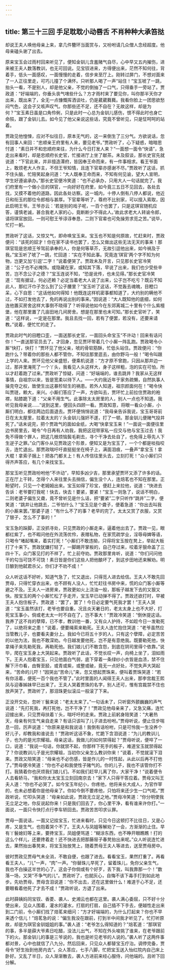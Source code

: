```yaml
---
---
---
```

title: 第三十三回 手足耽耽小动唇舌 不肖种种大承笞挞
---

却说王夫人唤他母亲上来，拿几件簪环当面赏与，又吩咐请几众僧人念经超度。他母亲磕头谢了出去。

原来宝玉会过雨村回来听见了，便知金钏儿含羞赌气自尽，心中早又五内摧伤，进来被王夫人数落教训，也无可回说。见宝钗进来，方得便出来，茫然不知何往，背着手，低头一面感叹，一面慢慢的走着，信步来至厅上。刚转过屏门，不想对面来了一人正往里走，可巧儿撞了个满怀。只听那人喝了一声“站住！”宝玉唬了一跳，抬头一看，不是别人，却是他父亲，不觉的倒抽了一口气，只得垂手一旁站了。贾政道：“好端端的，你垂头丧气嗐些什么？方才雨村来了要见你，叫你那半天你才出来，既出来了，全无一点慷慨挥洒谈吐，仍是葳葳蕤蕤。我看你脸上一团思欲愁闷气色，这会子又咳声叹气。你那些还不足，还不自在？无故这样，却是为何？”宝玉素日虽是口角伶俐，只是此时一心总为金钏儿感伤，恨不得此时也身亡命殒，跟了金钏儿去。如今见了他父亲说这些话，究竟不曾听见，只是怔呵呵的站着。

贾政见他惶悚，应对不似往日，原本无气的，这一来倒生了三分气。方欲说话，忽有回事人来回：“忠顺亲王府里有人来，要见老爷。”贾政听了，心下疑惑，暗暗思忖道：“素日并不和忠顺府来往，为什么今日打发人来？”一面想一面令“快请”，急走出来看时，却是忠顺府长史官，忙接进厅上坐了献茶。未及叙谈，那长史官先就说道：“下官此来，并非擅造潭府，皆因奉王命而来，有一件事相求。看王爷面上，敢烦老大人作主，不但王爷知情，且连下官辈亦感谢不尽。”贾政听了这话，抓不住头脑，忙陪笑起身问道：“大人既奉王命而来，不知有何见谕，望大人宣明，学生好遵谕承办。”那长史官便冷笑道：“也不必承办，只用大人一句话就完了。我们府里有一个做小旦的琪官，一向好好在府里，如今竟三五日不见回去，各处去找，又摸不着他的道路，因此各处访察。这一城内，十停人倒有八停人都说，他近日和衔玉的那位令郎相与甚厚。下官辈等听了，尊府不比别家，可以擅入索取，因此启明王爷。王爷亦云：‘若是别的戏子呢，一百个也罢了，只是这琪官随机应答，谨慎老诚，甚合我老人家的心，竟断断少不得此人。’故此求老大人转谕令郎，请将琪官放回，一则可慰王爷谆谆奉恳，二则下官辈也可免操劳求觅之苦。”说毕，忙打一躬。

贾政听了这话，又惊又气，即命唤宝玉来。宝玉也不知是何原故，忙赶来时，贾政便问：“该死的奴才！你在家不读书也罢了，怎么又做出这些无法无天的事来！那琪官现是忠顺王爷驾前承奉的人，你是何等草芥，无故引逗他出来，如今祸及于我。”宝玉听了唬了一跳，忙回道：“实在不知此事。究竟连‘琪官’两个字不知为何物，岂更又加‘引逗’二字！”说着便哭了。贾政未及开言，只见那长史官冷笑道：“公子也不必掩饰。或隐藏在家，或知其下落，早说了出来，我们也少受些辛苦，岂不念公子之德？”宝玉连说不知，“恐是讹传，也未见得。”那长史官冷笑道：“现有据证，何必还赖？必定当着老大人说了出来，公子岂不吃亏？既云不知此人，那红汗巾子怎么到了公子腰里？”宝玉听了这话，不觉轰去魂魄，目瞪口呆，心下自思：“这话他如何得知！他既连这样机密事都知道了，大约别的瞒他不过，不如打发他去了，免的再说出别的事来。”因说道：“大人既知他的底细，如何连他置买房舍这样大事倒不晓得了？听得说他如今在东郊离城二十里有个什么紫檀堡，他在那里置了几亩田地几间房舍。想是在那里也未可知。”那长史官听了，笑道：“这样说，一定是在那里。我且去找一回，若有了便罢，若没有，还要来请教。”说着，便忙忙的走了。

贾政此时气的目瞪口歪，一面送那长史官，一面回头命宝玉“不许动！回来有话问你！”一直送那官员去了。才回身，忽见贾环带着几个小厮一阵乱跑。贾政喝令小厮“快打，快打！”贾环见了他父亲，唬的骨软筋酥，忙低头站住。贾政便问：“你跑什么？带着你的那些人都不管你，不知往那里逛去，由你野马一般！”喝令叫跟上学的人来。贾环见他父亲盛怒，便乘机说道：“方才原不曾跑，只因从那井边一过，那井里淹死了一个丫头，我看见人头这样大，身子这样粗，泡的实在可怕，所以才赶着跑了过来。”贾政听了惊疑，问道：“好端端的，谁去跳井？我家从无这样事情，自祖宗以来，皆是宽柔以待下人。——大约我近年于家务疏懒，自然执事人操克夺之权，致使生出这暴殄轻生的祸患。若外人知道，祖宗颜面何在！”喝令快叫贾琏，赖大，来兴。小厮们答应了一声，方欲叫去，贾环忙上前拉住贾政的袍襟，贴膝跪下道：“父亲不用生气。此事除太太房里的人，别人一点也不知道。我听见我母亲说……”说到这里，便回头四顾一看。贾政知意，将眼一看众小厮，小厮们明白，都往两边后面退去。贾环便悄悄说道：“我母亲告诉我说，宝玉哥哥前日在太太屋里，拉着太太的丫头金钏儿强奸不遂，打了一顿。那金钏儿便赌气投井死了。”话未说完，把个贾政气的面如金纸，大喝“快拿宝玉来！”一面说一面便往里边书房里去，喝令“今日再有人劝我，我把这冠带家私一应交与他与宝玉过去！我免不得做个罪人，把这几根烦恼鬓毛剃去，寻个干净去处自了，也免得上辱先人下生逆子之罪。”众门客仆从见贾政这个形景，便知又是为宝玉了，一个个都是啖指咬舌，连忙退出。那贾政喘吁吁直挺挺坐在椅子上，满面泪痕，一叠声“拿宝玉！拿大棍！拿索子捆上！把各门都关上！有人传信往里头去，立刻打死！”众小厮们只得齐声答应，有几个来找宝玉。

那宝玉听见贾政吩咐他“不许动”，早知多凶少吉，那里承望贾环又添了许多的话。正在厅上干转，怎得个人来往里头去捎信，偏生没个人，连焙茗也不知在那里。正盼望时，只见一个老姆姆出来。宝玉如得了珍宝，便赶上来拉他，说道：“快进去告诉：老爷要打我呢！快去，快去！要紧，要紧！”宝玉一则急了，说话不明白，二则老婆子偏生又聋，竟不曾听见是什么话，把“要紧”二字只听作“跳井”二字，便笑道：“跳井让他跳去，二爷怕什么？”宝玉见是个聋子，便着急道：“你出去叫我的小厮来罢。”那婆子道：“有什么不了的事？老早的完了。太太又赏了衣服，又赏了银子，怎么不了事的！”

宝玉急的跺脚，正没抓寻处，只见贾政的小厮走来，逼着他出去了。贾政一见，眼都红紫了，也不暇问他在外流荡优伶，表赠私物，在家荒疏学业，淫辱母婢等语，只喝令“堵起嘴来，着实打死！”小厮们不敢违拗，只得将宝玉按在凳上，举起大板打了十来下。贾政犹嫌打轻了，一脚踢开掌板的，自己夺过来，咬着牙狠命盖了三四十下。众门客见打的不祥了，忙上前夺劝。贾政那里肯听，说道：“你们问问他干的勾当可饶不可饶！素日皆是你们这些人把他酿坏了，到这步田地还来解劝。明日酿到他弑君杀父，你们才不劝不成！”

众人听这话不好听，知道气急了，忙又退出，只得觅人进去给信。王夫人不敢先回贾母，只得忙穿衣出来，也不顾有人没人，忙忙赶往书房中来，慌的众门客小厮等避之不及。王夫人一进房来，贾政更如火上浇油一般，那板子越发下去的又狠又快。按宝玉的两个小厮忙松了手走开，宝玉早已动弹不得了。贾政还欲打时，早被王夫人抱住板子。贾政道：“罢了，罢了！今日必定要气死我才罢！”王夫人哭道：“宝玉虽然该打，老爷也要自重。况且炎天暑日的，老太太身上也不大好，打死宝玉事小，倘或老太太一时不自在了，岂不事大！”贾政冷笑道：“倒休提这话。我养了这不肖的孽障，已不孝，教训他一番，又有众人护持，不如趁今日一发勒死了，以绝将来之患！”说着，便要绳索来勒死。王夫人连忙抱住哭道：“老爷虽然应当管教儿子，也要看夫妻分上。我如今已将五十岁的人，只有这个孽障，必定苦苦的以他为法，我也不敢深劝。今日越发要他死，岂不是有意绝我。既要勒死他，快拿绳子来先勒死我，再勒死他。我们娘儿们不敢含怨，到底在阴司里得个依靠。”说毕，爬在宝玉身上大哭起来。贾政听了此话，不觉长叹一声，向椅上坐了，泪如雨下。王夫人抱着宝玉，只见他面白气弱，底下穿着一条绿纱小衣皆是血渍，禁不住解下汗巾看，由臀至胫，或青或紫，或整或破，竟无一点好处，不觉失声大哭起来，“苦命的儿吓！”因哭出“苦命儿”来，忽又想起贾珠来，便叫着贾珠哭道：“若有你活着，便死一百个我也不管了。”此时里面的人闻得王夫人出来，那李宫裁王熙凤与迎春姊妹早已出来了。王夫人哭着贾珠的名字，别人还可，惟有宫裁禁不住也放声哭了。贾政听了，那泪珠更似滚瓜一般滚了下来。

正没开交处，忽听丫鬟来说：“老太太来了。”一句话未了，只听窗外颤巍巍的声气说道：“先打死我，再打死他，岂不干净了！”贾政见他母亲来了，又急又痛，连忙迎接出来，只见贾母扶着丫头，喘吁吁的走来。贾政上前躬身陪笑道：“大暑热天，母亲有何生气亲自走来？有话只该叫了儿子进去吩咐。”贾母听说，便止住步喘息一回，厉声说道：“你原来是和我说话！我倒有话吩咐，只是可怜我一生没养个好儿子，却教我和谁说去！”贾政听这话不象，忙跪下含泪说道：“为儿的教训儿子，也为的是光宗耀祖。母亲这话，我做儿的如何禁得起？”贾母听说，便啐了一口，说道：“我说一句话，你就禁不起，你那样下死手的板子，难道宝玉就禁得起了？你说教训儿子是光宗耀祖，当初你父亲怎么教训你来！”说着，不觉就滚下泪来。贾政又陪笑道：“母亲也不必伤感，皆是作儿的一时性起，从此以后再不打他了。”贾母便冷笑道：“你也不必和我使性子赌气的。你的儿子，我也不该管你打不打。我猜着你也厌烦我们娘儿们。不如我们赶早儿离了你，大家干净！”说着便令人去看轿马，“我和你太太宝玉立刻回南京去！”家下人只得干答应着。贾母又叫王夫人道：“你也不必哭了。如今宝玉年纪小，你疼他，他将来长大成人，为官作宰的，也未必想着你是他母亲了。你如今倒不要疼他，只怕将来还少生一口气呢。”贾政听说，忙叩头哭道：“母亲如此说，贾政无立足之地。”贾母冷笑道：“你分明使我无立足之地，你反说起你来！只是我们回去了，你心里干净，看有谁来许你打。”一面说，一面只令快打点行李车轿回去。贾政苦苦叩求认罪。

贾母一面说话，一面又记挂宝玉，忙进来看时，只见今日这顿打不比往日，又是心疼，又是生气，也抱着哭个不了。王夫人与凤姐等解劝了一会，方渐渐的止住。早有丫鬟媳妇等上来，要搀宝玉，凤姐便骂道：“糊涂东西，也不睁开眼瞧瞧！打的这么个样儿，还要搀着走！还不快进去把那藤屉子春凳抬出来呢。”众人听说连忙进去，果然抬出春凳来，将宝玉抬放凳上，随着贾母王夫人等进去，送至贾母房中。

彼时贾政见贾母气未全消，不敢自便，也跟了进去。看看宝玉，果然打重了。再看看王夫人，“儿”一声，“肉”一声。“你替珠儿早死了，留着珠儿，免你父亲生气，我也不白操这半世的心了。这会子你倘或有个好歹，丢下我，叫我靠那一个！”数落一场，又哭“不争气的儿”。贾政听了，也就灰心，自悔不该下毒手打到如此地步。先劝贾母，贾母含泪说道：“你不出去，还在这里做什么！难道于心不足，还要眼看着他死了才去不成！”贾政听说，方退了出来。

此时薛姨妈同宝钗、香菱、袭人、史湘云也都在这里。袭人满心委屈，只不好十分使出来，见众人围着，灌水的灌水，打扇的打扇，自己插不下手去，便越性走出来到二门前，令小厮们找了焙茗来细问：“方才好端端的，为什么打起来？你也不早来透个信儿！”焙茗急的说：“偏生我没在跟前，打到半中间我才听见了。忙打听原故，却是为琪官金钏姐姐的事。”袭人道：“老爷怎么得知道的？”焙茗道：“那琪官的事，多半是薛大爷素日吃醋，没法儿出气，不知在外头唆挑了谁来，在老爷跟前下的火。那金钏儿的事是三爷说的，我也是听见老爷的人说的。”袭人听了这两件事都对景，心中也就信了八九分。然后回来，只见众人都替宝玉疗治。调停完备，贾母令“好生抬到他房内去”。众人答应，七手八脚，忙把宝玉送入怡红院内自己床上卧好。又乱了半日，众人渐渐散去，袭人方进前来经心服侍，问他端的。且听下回分解。

